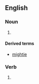 ==English==

===Noun===
{{head|en|noun}}

# {{obsolete spelling of|might|lang=en}}

====Derived terms====
*[[mightie]]

===Verb===
{{head|en}}

# {{obsolete spelling of|might|lang=en}}